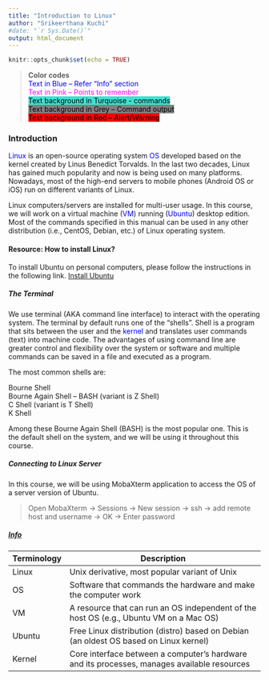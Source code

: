 ```yaml
---
title: "Introduction to Linux"
author: "Srikeerthana Kuchi"
#date: "`r Sys.Date()`"
output: html_document
---
```


```r
knitr::opts_chunk$set(echo = TRUE)
```

> **Color codes** \
> <font color='blue'>Text in Blue – Refer “Info” section</font> \
> <font color='magenta'>Text in Pink – Points to remember</font> \
> <mark style="background-color: turquoise">Text background in Turquoise - commands </mark> \
> <mark style="background-color: Grey">Text background in Grey – Command output </mark> \
> <mark style="background-color: Red">Text background in Red – Alert/Warning </mark> \


### Introduction

<font color='blue'>Linux</font> is an open-source operating system <font color='blue'>OS</font> developed based on the kernel created by Linus Benedict Torvalds. In the last two decades, Linux has gained much popularity and now is being used on many platforms. Nowadays, most of the high-end servers to mobile phones (Android OS or iOS) run on different variants of Linux.

Linux computers/servers are installed for multi-user usage. In this course, we will work on a virtual machine (<font color='blue'>VM</font>) running (<font color='blue'>Ubuntu</font>) desktop edition. Most of the commands specified in this manual can be used in any other distribution (i.e., CentOS, Debian, etc.) of Linux operating system. 

#### Resource: How to install Linux?

To install Ubuntu on personal computers, please follow the instructions in the following link.
[Install Ubuntu](https://tutorials.ubuntu.com/tutorial/tutorial-install-ubuntu-desktop#0)

##### The Terminal 

We use terminal (AKA command line interface) to interact with the operating system. The terminal by default runs one of the “shells”. Shell is a program that sits between the user and the <font color='blue'>kernel</font> and translates user commands (text) into machine code. The advantages of using command line are greater control and flexibility over the system or software and multiple commands can be saved in a file and executed as a program.

The most common shells are:
 
Bourne Shell \
Bourne Again Shell – BASH (variant is Z Shell) \
C Shell (variant is T Shell) \
K Shell \

Among these Bourne Again Shell (BASH) is the most popular one. This is the default shell on the system, and we will be using it throughout this course. 

##### Connecting to Linux Server

In this course, we will be using MobaXterm application to access the OS of a server version of Ubuntu.

> Open MobaXterm -> Sessions -> New session -> ssh -> add remote host and username -> OK -> Enter password







##### <span style="text-decoration:underline">Info</span>
<font color='blue'>

|   Terminology | Description                                                                               |
|---------------|-------------------------------------------------------------------------------------------|
|   Linux       |Unix derivative, most popular variant of Unix                                              |
|   OS          |Software that commands the hardware and make the computer work                             |
|   VM          |A resource that can run an OS independent of the host OS (e.g., Ubuntu VM on a Mac OS)     |
|   Ubuntu      |Free Linux distribution (distro) based on Debian (an oldest OS based on Linux kernel)      |
|   Kernel      |Core interface between a computer’s hardware and its processes, manages available resources|

</font>


